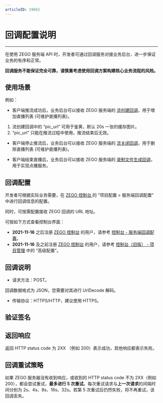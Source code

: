 ```yaml
---
articleID: 19662
---
```




# 回调配置说明
---

在使用 ZEGO 服务端 API 时，开发者可通过回调服务对接业务后台，进一步保证业务的有序和正常。

<Warning title="注意">


**回调服务不能保证完全可靠，请慎重考虑使用回调方案构建核心业务流程的风险。**

</Warning>



## 使用场景

例如：

- 客户端推流成功后，业务后台可以接收 ZEGO 服务端的 [流创建回调](!Callback/Stream_Create)，用于增加直播列表 (可维护直播列表)。

<Note title="说明">


1. 流创建回调中的 “pic_url” 可用于鉴黄，默认 20s 一张的缓存图片。
2. “pic_url” 只能在推流过程中使用，推流结束后无效。

</Note>



- 客户端停止推流后，业务后台可以接收 ZEGO 服务端的 [流关闭回调](!Callback/Stream_Close)，用于删除直播列表 (可维护直播列表)。

- 客户端结束直播后，业务后台可以接收 ZEGO 服务端的 [录制文件生成回调](!Callback/Record_File_Create_Callback)，用于实现点播服务。


## 回调配置

开发者可根据实际业务需要，在 [ZEGO 控制台 ](https://console.zego.im) 的 “项目配置 > 服务端回调配置” 中进行回调信息的配置。


同时，可按需配置接收 ZEGO 回调的 URL 地址。

<Note title="说明">


可按如下方式查看控制台界面：

- **2021-11-16** 之后注册 [ZEGO 控制台](https://console.zego.im) 的用户，请参考 [控制台 - 服务端回调配置](/console/server-callback-configuration)。
- **2021-11-16** 及之前注册 [ZEGO 控制台](https://console.zego.im) 的用户，请参考 [控制台（旧版） - 项目管理](/console-old/project-management#4) 中的 “高级配置”。

</Note>




## 回调说明

- 请求方法：POST。

<Note title="说明">


  回调数据格式为 JSON，您需要对其进行 UrlDecode 解码。

</Note>



- 传输协议：HTTPS/HTTP，建议使用 HTTPS。

## 验证签名

<Content />

## 返回响应

返回 HTTP status code 为 2XX （例如 200）表示成功，其他响应都表示失败。

## 回调重试策略

如果 ZEGO 服务器没有收到响应，或收到的 HTTP status code 不为 2XX（例如 200），都会尝试重试，**最多进行 5 次重试**。每次重试请求与**上一次请求**的间隔时间分别为 2s、4s、8s、16s、32s。若第 5 次重试后仍然失败，将不再重试，该回调丢失。
